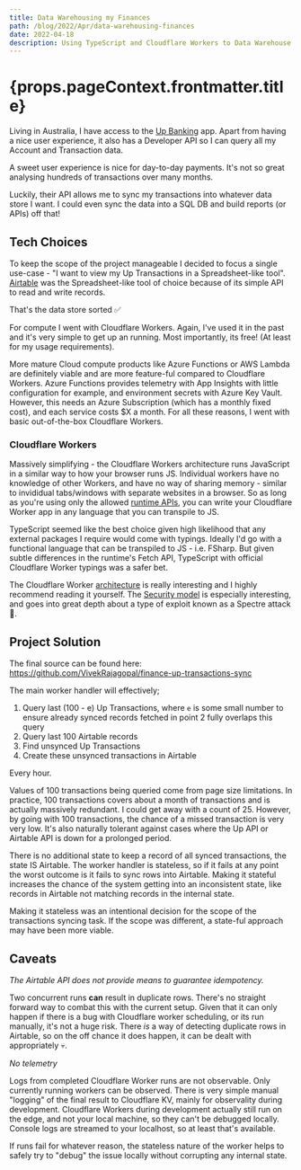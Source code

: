 ```yaml
---
title: Data Warehousing my Finances
path: /blog/2022/Apr/data-warehousing-finances
date: 2022-04-18
description: Using TypeScript and Cloudflare Workers to Data Warehouse my Banking Transactions.
---
```



<Page>

<h1>{props.pageContext.frontmatter.title}</h1>

Living in Australia, I have access to the [Up Banking](https://up.com.au/) app. Apart from having a
nice user experience, it also has a Developer API so I can query all my Account and Transaction
data.

A sweet user experience is nice for day-to-day payments. It's not so great analysing hundreds of
transactions over many months.

Luckily, their API allows me to sync my transactions into whatever data store I want. I could even
sync the data into a SQL DB and build reports (or APIs) off that!

## Tech Choices

To keep the scope of the project manageable I decided to focus a single use-case - "I want to view
my Up Transactions in a Spreadsheet-like tool". [Airtable](https://airtable.com) was the
Spreadsheet-like tool of choice because of its simple API to read and write records.

That's the data store sorted ✅

For compute I went with Cloudflare Workers. Again, I've used it in the past and it's very simple to
get up an running. Most importantly, its free! (At least for my usage requirements).

More mature Cloud compute products like Azure Functions or AWS Lambda are definitely viable and are
more feature-ful compared to Cloudflare Workers. Azure Functions provides telemetry with App
Insights with little configuration for example, and environment secrets with Azure Key Vault.
However, this needs an Azure Subscription (which has a monthly fixed cost), and each service costs
$X a month. For all these reasons, I went with basic out-of-the-box Cloudflare Workers.

### Cloudflare Workers

Massively simplifying - the Cloudflare Workers architecture runs JavaScript in a similar way to how
your browser runs JS. Individual workers have no knowledge of other Workers, and have no way of
sharing memory - similar to invididual tabs/windows with separate websites in a browser. So as long
as you're using only the allowed
[runtime APIs](https://developers.cloudflare.com/workers/runtime-apis/), you can write your
Cloudflare Worker app in any language that you can transpile to JS.

TypeScript seemed like the best choice given high likelihood that any external packages I require
would come with typings. Ideally I'd go with a functional language that can be transpiled to JS -
i.e. FSharp. But given subtle differences in the runtime's Fetch API, TypeScript with official
Cloudflare Worker typings was a safer bet.

The Cloudflare Worker
[architecture](https://blog.cloudflare.com/cloud-computing-without-containers/) is really
interesting and I highly recommend reading it yourself. The
[Security model](https://developers.cloudflare.com/workers/learning/security-model/) is especially
interesting, and goes into great depth about a type of exploit known as a Spectre attack 👻.

## Project Solution

The final source can be found here: https://github.com/VivekRajagopal/finance-up-transactions-sync

The main worker handler will effectively;

1. Query last (100 - e) Up Transactions, where `e` is some small number to ensure already synced
   records fetched in point 2 fully overlaps this query
2. Query last 100 Airtable records
3. Find unsynced Up Transactions
4. Create these unsynced transactions in Airtable

Every hour.

Values of 100 transactions being queried come from page size limitations. In practice, 100
transactions covers about a month of transactions and is actually massively redundant. I could get
away with a count of 25. However, by going with 100 transactions, the chance of a missed transaction
is very very low. It's also naturally tolerant against cases where the Up API or Airtable API is
down for a prolonged period.

There is no additional state to keep a record of all synced transactions, the state IS Airtable. The
worker handler is stateless, so if it fails at any point the worst outcome is it fails to sync rows
into Airtable. Making it stateful increases the chance of the system getting into an inconsistent
state, like records in Airtable not matching records in the internal state.

Making it stateless was an intentional decision for the scope of the transactions syncing task. If the 
scope was different, a state-ful approach may have been more viable.

## Caveats

_The Airtable API does not provide means to guarantee idempotency._

Two concurrent runs **can** result in duplicate rows. There's no straight forward way to combat this
with the current setup. Given that it can only happen if there is a bug with Cloudflare worker
scheduling, or its run manually, it's not a huge risk. There _is_ a way of detecting duplicate rows in
Airtable, so on the off chance it does happen, it can be dealt with appropriately 💀.

_No telemetry_

Logs from completed Cloudflare Worker runs are not observable. Only currently running workers can be
observed. There is very simple manual "logging" of the final result to Cloudflare KV, mainly for
observality during development. Cloudflare Workers during development actually still run on the
edge, and not your local machine, so they can't be debugged locally. Console logs are streamed to your 
localhost, so at least that's available.

If runs fail for whatever reason, the stateless nature of the worker helps to safely try to "debug"
the issue locally without corrupting any internal state.

</Page>
